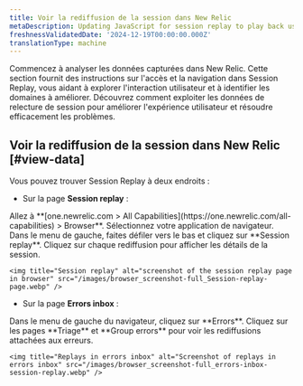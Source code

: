 ```yaml
---
title: Voir la rediffusion de la session dans New Relic
metaDescription: Updating JavaScript for session replay to play back user interactions and improve page performance.
freshnessValidatedDate: '2024-12-19T00:00:00.000Z'
translationType: machine
---
```


Commencez à analyser les données capturées dans New Relic. Cette section fournit des instructions sur l&apos;accès et la navigation dans Session Replay, vous aidant à explorer l&apos;interaction utilisateur et à identifier les domaines à améliorer. Découvrez comment exploiter les données de relecture de session pour améliorer l&apos;expérience utilisateur et résoudre efficacement les problèmes.

## Voir la rediffusion de la session dans New Relic [#view-data]

Vous pouvez trouver Session Replay à deux endroits :

* Sur la page <DNT>**Session replay**</DNT> :

<Steps>
  <Step>
    Allez à <DNT>**[one.newrelic.com &gt; All Capabilities](https://one.newrelic.com/all-capabilities) &gt; Browser**</DNT>.
  </Step>

  <Step>
    Sélectionnez votre application de navigateur.
  </Step>

  <Step>
    Dans le menu de gauche, faites défiler vers le bas et cliquez sur <DNT>**Session replay**</DNT>.
  </Step>

  <Step>
    Cliquez sur chaque rediffusion pour afficher les détails de la session.

    <img title="Session replay" alt="screenshot of the session replay page in browser" src="/images/browser_screenshot-full_Session-replay-page.webp" />
  </Step>
</Steps>

* Sur la page <DNT>**Errors inbox**</DNT> :

<Steps>
  <Step>
    Dans le menu de gauche du navigateur, cliquez sur <DNT>**Errors**</DNT>.
  </Step>

  <Step>
    Cliquez sur les pages <DNT>**Triage**</DNT> et <DNT>**Group errors**</DNT> pour voir les rediffusions attachées aux erreurs.

    <img title="Replays in errors inbox" alt="Screenshot of replays in errors inbox" src="/images/browser_screenshot-full_errors-inbox-session-replay.webp" />
  </Step>
</Steps>